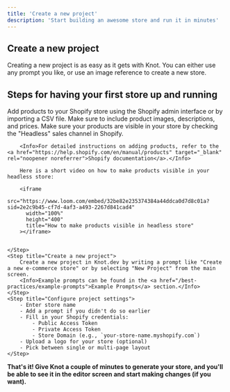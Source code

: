 ```yaml
---
title: 'Create a new project'
description: 'Start building an awesome store and run it in minutes'
---
```


## Create a new project

Creating a new project is as easy as it gets with Knot. You can either use any prompt you like,
or use an image reference to create a new store.

## Steps for having your first store up and running

<Steps>
    <Step title="Add products and collections">
        Add products to your Shopify store using the Shopify admin interface or by importing a CSV file. Make sure to include product images, descriptions, and prices.
        Make sure your products are visible in your store by checking the "Headless" sales channel in Shopify.

        <Info>For detailed instructions on adding products, refer to the <a href="https://help.shopify.com/en/manual/products" target="_blank" rel="noopener noreferrer">Shopify documentation</a>.</Info>

        Here is a short video on how to make products visible in your headless store:

        <iframe
          src="https://www.loom.com/embed/32be82e235374384a44ddca0d7d8c01a?sid=2e2c9b45-cf7d-4af3-a493-2267d841cad4"
          width="100%"
          height="400"
          title="How to make products visible in headless store"
        ></iframe>


    </Step>
    <Step title="Create a new project">
        Create a new project in Knot.dev by writing a prompt like "Create a new e-commerce store" or by selecting "New Project" from the main screen.
        <Info>Example prompts can be found in the <a href="/best-practices/example-prompts">Example Prompts</a> section.</Info>
    </Step>
    <Step title="Configure project settings">
        - Enter store name
        - Add a prompt if you didn't do so earlier
        - Fill in your Shopify credentials:
            - Public Access Token
            - Private Access Token
            - Store Domain (e.g., `your-store-name.myshopify.com`)
        - Upload a logo for your store (optional)
        - Pick between single or multi-page layout
    </Step>
</Steps>

**That's it! Give Knot a couple of minutes to generate your store,
and you'll be able to see it in the editor screen and start making changes (if you want).**
